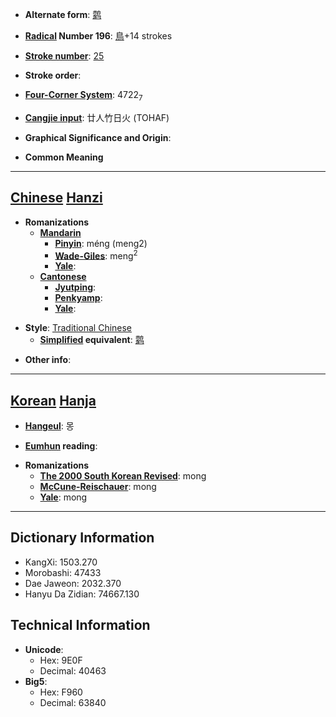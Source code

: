 * '''Alternate form''': [[鹲]]

* '''[[Wiktionary:Chinese radical index| Radical]] Number 196''': [[Wiktionary:Chinese radical index 鳥|鳥]]+14 strokes

* '''[[Wiktionary:Chinese total strokes index|Stroke number]]''': [[Wiktionary:Chinese total strokes index 25|25]]

* '''Stroke order''': 

* '''[[Wiktionary:Chinese four corner index|Four-Corner System]]''': 4722<sub>7</sub>

* '''[[Wiktionary:Chinese Cangjie index|Cangjie input]]''': 廿人竹日火 (TOHAF)

* '''Graphical Significance and Origin''': 

* '''Common Meaning'''

----

== [[Chinese]] [[Hanzi]] ==

* '''Romanizations'''
** '''[[Mandarin]]'''
*** '''[[Pinyin]]''': méng (meng2)
*** '''[[Wade-Giles]]''': meng<sup>2</sup>
*** '''[[Yale]]''': 
** '''[[Cantonese]]'''
*** '''[[Jyutping]]''':
*** '''[[Penkyamp]]''': 
*** '''[[Yale]]''': 

* '''Style''': [[Traditional Chinese]] 
** '''[[Simplified Chinese|Simplified]] equivalent''': [[鹲]]

* '''Other info''': 

----

== [[Korean]] [[Hanja]] ==

* '''[[Hangeul]]''': 몽

* '''[[Eumhun]] reading''': 

* '''Romanizations'''
** '''[[The 2000 South Korean Revised Romanization|The 2000 South Korean Revised]]''': mong
** '''[[McCune-Reischauer]]''': mong
** '''[[Yale]]''': mong

----

== Dictionary Information ==

* KangXi: 1503.270
* Morobashi: 47433
* Dae Jaweon: 2032.370
* Hanyu Da Zidian: 74667.130

== Technical Information ==

* '''Unicode''':
** Hex: 9E0F
** Decimal: 40463
* '''Big5''':
** Hex: F960
** Decimal: 63840